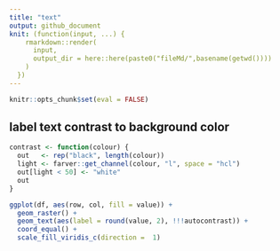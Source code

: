 ```yaml
---
title: "text"
output: github_document
knit: (function(input, ...) {
    rmarkdown::render(
      input,
      output_dir = here::here(paste0("fileMd/",basename(getwd())))
    )
  })
---
```


```r
knitr::opts_chunk$set(eval = FALSE)
```


## label text contrast to background color
```r
contrast <- function(colour) {
  out   <- rep("black", length(colour))
  light <- farver::get_channel(colour, "l", space = "hcl")
  out[light < 50] <- "white"
  out
}

ggplot(df, aes(row, col, fill = value)) +
  geom_raster() +
  geom_text(aes(label = round(value, 2), !!!autocontrast)) +
  coord_equal() + 
  scale_fill_viridis_c(direction =  1)
```

